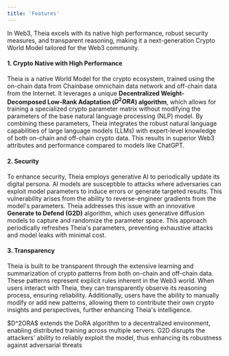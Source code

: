 ```yaml
---
title: 'Features'
---
```


In Web3, Theia excels with its native high performance, robust security measures, and transparent reasoning, making it a next-generation Crypto World Model tailored for the Web3 community.

#### 1. Crypto Native with High Performance
Theia is a native World Model for the crypto ecosystem, trained using the on-chain data from Chainbase omnichain data network and off-chain data from the Internet. It leverages a unique **Decentralized Weight-Decomposed Low-Rank Adaptation ($D^2ORA$) algorithm**, which allows for training a specialized crypto parameter matrix without modifying the parameters of the base natural language processing (NLP) model. By combining these parameters, Theia integrates the robust natural language capabilities of large language models (LLMs) with expert-level knowledge of both on-chain and off-chain crypto data. This results in superior Web3 attributes and performance compared to models like ChatGPT.

#### 2. Security
To enhance security, Theia employs generative AI to periodically update its digital persona. AI models are susceptible to attacks where adversaries can exploit model parameters to induce errors or generate targeted results. This vulnerability arises from the ability to reverse-engineer gradients from the model's parameters. Theia addresses this issue with an innovative **Generate to Defend (G2D)** algorithm, which uses generative diffusion models to capture and randomize the parameter space. This approach periodically refreshes Theia's parameters, preventing exhaustive attacks and model leaks with minimal cost.

#### 3. Transparency
Theia is built to be transparent through the extensive learning and summarization of crypto patterns from both on-chain and off-chain data. These patterns represent explicit rules inherent in the Web3 world. When users interact with Theia, they can transparently observe its reasoning process, ensuring reliability. Additionally, users have the ability to manually modify or add new patterns, allowing them to contribute their own crypto insights and perspectives, further enhancing Theia's intelligence.

<CardGroup cols={2}>
    <Card title="D2oRA" icon="binary" href="../Developers/Glossary/D2ORA">
        $D^2ORA$ extends the DoRA algorithm to a decentralized environment, enabling distributed training across multiple servers. 
    </Card>
    <Card title="G2D" icon="code" href="../Developers/Glossary/G2D">
        G2D disrupts the attackers' ability to reliably exploit the model, thus enhancing its robustness against adversarial threats
    </Card>
</CardGroup>
